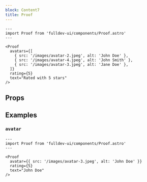 ```yaml
---
block: Content7
title: Proof
---
```



```astro live
---
import Proof from 'fulldev-ui/components/Proof.astro'
---

<Proof
  avatars={[
    { src: '/images/avatar-2.jpeg', alt: 'John Doe' },
    { src: '/images/avatar-4.jpeg', alt: 'John Smith' },
    { src: '/images/avatar-3.jpeg', alt: 'Jane Doe' },
  ]}
  rating={5}
  text="Rated with 5 stars"
/>
```

## Props

<Props />

## Examples

### `avatar`

```astro live
---
import Proof from 'fulldev-ui/components/Proof.astro'
---

<Proof
  avatar={{ src: '/images/avatar-3.jpeg', alt: 'John Doe' }}
  rating={5}
  text="John Doe"
/>
```
